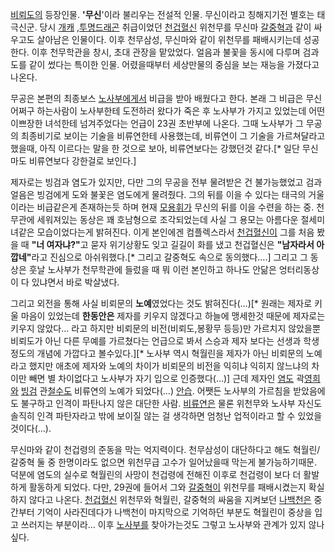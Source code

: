 [[비뢰도]]의 등장인물. ''''무신''''이라 불리우는 전설적 인물. 무신이라고 칭해지기전 별호는 태극신군. 당시 [[개캐]] ,[[투명드래곤]] 취급이었던 [[천겁혈신]] 위천무를 무신마 [[갈중혁]]과 같이 싸우고도 살아남은 인물이다. 이후 천무삼성, 무신마와 같이 위천무를 패배시키는데 성공한다. 이후 천무학관을 창시, 초대 관장을 맡았었다. 얼음과 불꽃을 동시에 다루며 검과 도를 같이 썼다는 특이한 인물. 어렸을때부터 세상만물의 중심을 보는 재능을 가졌다고 나온다. 

무공은 본편의 최종보스 [[노사부]]에게서 비급을 받아 배웠다고 한다. 본래 그 비급은 무신어쩌구 하는사람이 노사부한테 도전하러 왔다가 죽은 후 노사부가 가지고 있었는데 어떤 이쁘장한 녀석한테 넘겨주었다는 언급이 23권 초반부에 나온다. 그때 노사부가 그 무공의 최종비기로 보이는 기술을 비류연한테 사용했는데, 비류연이 그 기술을 가르쳐달라고 했을때, 아직 이르다는 말을 한 것으로 보아, 비류연보다는 강했던것 같다.[* 일단 무신마도 비류연보다 강한걸로 보인다.]

제자로는 빙검과 염도가 있지만, 다만 그의 무공을 전부 물려받은 건 불가능했었고 검과 얼음은 빙검에게 도와 불꽃은 염도에게 물려줬다. 그의 뒤를 이을 수 있다는 태극의 거울이라는 비급같은게 존재하는듯 하며 현재 [[모용휘]]가 무신의 뒤를 이을 수련을 하는 중. 천무관에 세워져있는 동상은 꽤 호남형으로 조각되었는데 사실 그 용모는 아름다운 절세미녀같은 모습이었다는게 밝혀진다. 이게 본인에겐 컴플렉스라서 [[천겁혈신]]이 그를 처음 봤을 때 '''"너 여자냐?"'''고 묻자 위기상황도 잊고 길길이 화를 냈고 천겁혈신은 '''"남자라서 아깝네"'''라고 진심으로 아쉬워했다.[* 그리고 갈중혁도 속으로 동의했다….] 그리고 그 동상은 훗날 노사부가 천무학관에 들렀을 때 뭐 이런 본인하고 하나도 안닮은 엉터리동상이 다 있냐면서 바로 박살냈다.

그리고 외전을 통해 사실 비뢰문의 '''노예'''였었다는 것도 밝혀진다(…)[* 원래는 제자로 키울 마음이 있었는데 '''한동안은''' 제자를 키우지 않겠다고 하늘에 맹세한것 때문에 제자로는 키우지 않았다… 라고 하지만 비뢰문의 비전(비뢰도,봉황무 등등)만 가르치지 않았을뿐 비뢰도가 아닌 다른 무예를 가르쳤다는 언급으로 봐서 스승과 제자 보다는 선생과 학생 정도의 개념에 가깝다고 볼수있다.][* 노사부 역시 혁월린을 제자가 아닌 비뢰문의 노예라고 했지만 애초에 제자와 노예의 차이가 비뢰문의 비전을 익히냐 익히지 않느냐의 차이만 빼면 별 차이없다고 노사부가 자기 입으로 인증했다(...)]  근데 제자인 [[염도]] 곽[[영희]]와 [[빙검]] 관[[철수]]도 비류연의 노예가 되었다(…) [[안습]]. 어쨋든 노사부의 가르침을 받았음에도 불구하고 인격이 파탄나지 않은 대단한 사람. [[비류연]]은 물론 위천무와 노사부 자신도 솔직히 인격 파탄자라고 밖에 보이질 않는 걸 생각하면 엄청난 업적이라고 할 수 있었을 것이다(…).  

무신마와 같이 천겁령의 준동을 막는 억지력이다. 천무삼성이 대단하다고 해도 혁월린/갈중혁 둘 중 한명이라도 없으면 위천무급 고수가 일어났을때 막는게 불가능하기때문. 덕분에 염도의 실수로 혁월린의 사망이 천겁령에 전해진 이후로 천겁령이 보다 더 활발하게 활동하게 되었다. 다만, 29권에 들어서 그와 [[갈중혁]]이 위천무를 패배시켰는지 확실하지 않다고 나온다. [[천겁혈신]] 위천무와 혁월린, 갈중혁의 싸움을 지켜보던 [[나백천]]은 중간부터 기억이 사라진데다가 나백천이 마지막으로 기억하던 부분도 혁월린이 중상을 입고 쓰러지는 부분이라… 이후 [[노사부]]를 찾아가는것도 그렇고 노사부와 관계가 있지 않나 싶다.
